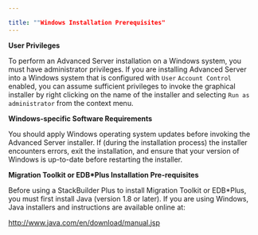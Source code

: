 ---

title: ""Windows Installation Prerequisites"
---

<div id="windows_installation_prerequisites" class="registered_link"></div>

**User Privileges**

To perform an Advanced Server installation on a Windows system, you must have administrator privileges. If you are installing Advanced Server into a Windows system that is configured with `User` `Account Control` enabled, you can assume sufficient privileges to invoke the graphical installer by right clicking on the name of the installer and selecting `Run as administrator` from the context menu.

**Windows-specific Software Requirements**

You should apply Windows operating system updates before invoking the Advanced Server installer. If (during the installation process) the installer encounters errors, exit the installation, and ensure that your version of Windows is up-to-date before restarting the installer.

**Migration Toolkit or EDB\*Plus Installation Pre-requisites**

Before using a StackBuilder Plus to install Migration Toolkit or EDB\*Plus, you must first install Java (version 1.8 or later). If you are using Windows, Java installers and instructions are available online at:

http://www.java.com/en/download/manual.jsp
